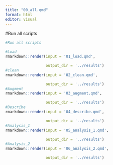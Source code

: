```yaml
---
title: "00_all.qmd"
format: html
editor: visual
---
```


#Run all scripts

```r
#Run all scripts

#Load
rmarkdown::render(input = '01_load.qmd',

                  output_dir = '../results')
#clean
rmarkdown::render(input = '02_clean.qmd',

                  output_dir = '../results')
#Augment
rmarkdown::render(input = '03_augment.qmd',

                  output_dir = '../results')
#Describe
rmarkdown::render(input = '04_describe.qmd',

                  output_dir = '../results')
#Analysis_1
rmarkdown::render(input = '05_analysis_1.qmd',

                  output_dir = '../results')
#Analysis_2
rmarkdown::render(input = '06_analysis_2.qmd',

                  output_dir = '../results')

```

